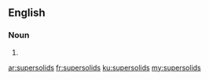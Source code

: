 ==English==

===Noun===
{{head|en}}

# {{plural of|supersolid}}

[[ar:supersolids]]
[[fr:supersolids]]
[[ku:supersolids]]
[[my:supersolids]]